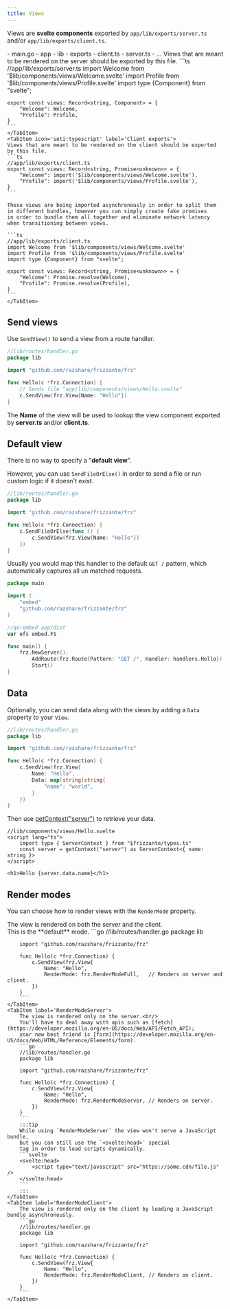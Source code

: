 ```yaml
---
title: Views
---
```



Views are **svelte components** exported by 
`app/lib/exports/server.ts` and/or `app/lib/exports/client.ts`.

<FileTree>
    - main.go
    - app
        - lib
            - exports
                - client.ts
                - server.ts
                - ...
</FileTree>

<Tabs>
    <TabItem icon='seti:typescript' label='Server exports'>
    Views that are meant to be rendered on the server should be exported by this file.
    ```ts
    //app/lib/exports/server.ts
    import Welcome from '$lib/components/views/Welcome.svelte'
    import Profile from '$lib/components/views/Profile.svelte'
    import type {Component} from "svelte";

    export const views: Record<string, Component> = {
        "Welcome": Welcome,
        "Profile": Profile,
    }
    ```
    </TabItem>
    <TabItem icon='seti:typescript' label='Client exports'>
    Views that are meant to be rendered on the client should be exported by this file.
    ```ts
    //app/lib/exports/client.ts
    export const views: Record<string, Promise<unknown>> = {
        "Welcome": import('$lib/components/views/Welcome.svelte'),
        "Profile": import('$lib/components/views/Profile.svelte'),
    }
    ```
    
    These views are being imported asynchronously in order to split them 
    in different bundles, however you can simply create fake promises
    in order to bundle them all together and eliminate network latency
    when transitioning between views.
    
    ```ts
    //app/lib/exports/client.ts
    import Welcome from '$lib/components/views/Welcome.svelte'
    import Profile from '$lib/components/views/Profile.svelte'
    import type {Component} from "svelte";

    export const views: Record<string, Promise<unknown>> = {
        "Welcome": Promise.resolve(Welcome),
        "Profile": Promise.resolve(Profile),
    }
    ```
    </TabItem>
</Tabs>

## Send views

Use `SendView()` to send a view from a route handler.

```go
//lib/routes/handler.go
package lib

import "github.com/razshare/frizzante/frz"

func Hello(c *frz.Connection) {
    // Sends file "app/lib/components/views/Hello.svelte"
    c.SendView(frz.View{Name: "Hello"}) 
}
```

The **Name** of the view will be used to lookup the view component exported by **server.ts** and/or **client.ts**.

## Default view

There is no way to specify a "**default view**".

However, you can use `SendFileOrElse()` in order to send a file or run custom logic if it doesn't exist.

```go
//lib/routes/handler.go
package lib

import "github.com/razshare/frizzante/frz"

func Hello(c *frz.Connection) {
    c.SendFileOrElse(func () {
        c.SendView(frz.View{Name: "Hello"})
    })
}
```

Usually you would map this handler to the default `GET /` pattern, which automatically captures
all un matched requests.

```go
package main

import (
    "embed"
    "github.com/razshare/frizzante/frz"
)

//go:embed app/dist
var efs embed.FS

func main() {
    frz.NewServer().
        AddRoute(frz.Route{Pattern: "GET /", Handler: handlers.Hello}).
        Start()
}
```

## Data

Optionally, you can send data along with the views by adding a `Data` property to your `View`.

```go
//lib/routes/handler.go
package lib

import "github.com/razshare/frizzante/frz"

func Hello(c *frz.Connection) {
    c.SendView(frz.View{ 
        Name: "Hello",
        Data: map[string]string{
            "name": "world",
        }
    }) 
}
```

Then use [getContext("server")](https://svelte.dev/docs/svelte/context) to retrieve your data.

```svelte
//lib/components/views/Hello.svelte
<script lang="ts">
    import type { ServerContext } from "$frizzante/types.ts"
    const server = getContext("server") as ServerContext<{ name: string }>
</script>

<h1>Hello {server.data.name}</h1>
```

## Render modes

You can choose how to render views with the `RenderMode` property.

<Tabs>
    <TabItem label='RenderModeFull'>
        The view is rendered on both the server and the client.<br/>
        This is the **default** mode.
        ```go
        //lib/routes/handler.go
        package lib

        import "github.com/razshare/frizzante/frz"

        func Hello(c *frz.Connection) {
            c.SendView(frz.View{
                Name: "Hello",
                RenderMode: frz.RenderModeFull,   // Renders on server and client.
            })
        }
        ```
    </TabItem>
    <TabItem label='RenderModeServer'>
        The view is rendered only on the server.<br/>
        You'll have to deal away with apis such as [fetch](https://developer.mozilla.org/en-US/docs/Web/API/Fetch_API); 
        your new best friend is [form](https://developer.mozilla.org/en-US/docs/Web/HTML/Reference/Elements/form).
        ```go
        //lib/routes/handler.go
        package lib

        import "github.com/razshare/frizzante/frz"

        func Hello(c *frz.Connection) {
            c.SendView(frz.View{
                Name: "Hello",
                RenderMode: frz.RenderModeServer, // Renders on server.
            })
        }
        ```
        :::tip
        While using `RenderModeServer` the view won't serve a JavaScript bundle,
        but you can still use the `<svelte:head>` special
        tag in order to load scripts dynamically.
        ```svelte
        <svelte:head>
            <script type="text/javascript" src="https://some.cdn/file.js" />
        </svelte:head>
        ```
        :::
    </TabItem>
    <TabItem label='RenderModeClient'>
        The view is rendered only on the client by loading a JavaScript bundle asynchronously.
        ```go
        //lib/routes/handler.go
        package lib

        import "github.com/razshare/frizzante/frz"

        func Hello(c *frz.Connection) {
            c.SendView(frz.View{
                Name: "Hello",
                RenderMode: frz.RenderModeClient, // Renders on client.
            })
        }
        ```
    </TabItem>
</Tabs>
